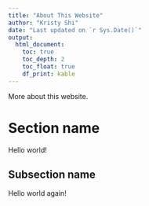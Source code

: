 ```yaml
---
title: "About This Website"
author: "Kristy Shi"
date: "Last updated on `r Sys.Date()`"
output:
  html_document:
    toc: true
    toc_depth: 2
    toc_float: true
    df_print: kable
---
```


More about this website.

# Section name

Hello world!

## Subsection name

Hello world again!